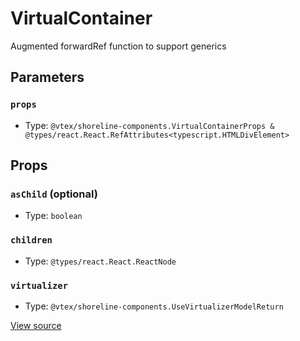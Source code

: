 # VirtualContainer

Augmented forwardRef function to support generics

## Parameters

### `props`

- Type: `@vtex/shoreline-components.VirtualContainerProps & @types/react.React.RefAttributes<typescript.HTMLDivElement>`

## Props

### `asChild` (optional)

- Type: `boolean`

### `children`

- Type: `@types/react.React.ReactNode`

### `virtualizer`

- Type: `@vtex/shoreline-components.UseVirtualizerModelReturn`

[View source](https://github.com/vtex/shoreline/blob/4b310ee4d/packages/components/src/virtual/virtual-container.tsx#L7)

